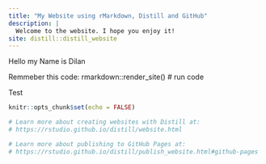 ```yaml
---
title: "My Website using rMarkdown, Distill and GitHub"
description: |
  Welcome to the website. I hope you enjoy it!
site: distill::distill_website
---
```


Hello my Name is Dilan

Remmeber this code: rmarkdown::render_site() # run code


Test

```r
knitr::opts_chunk$set(echo = FALSE)

# Learn more about creating websites with Distill at:
# https://rstudio.github.io/distill/website.html

# Learn more about publishing to GitHub Pages at:
# https://rstudio.github.io/distill/publish_website.html#github-pages

```
